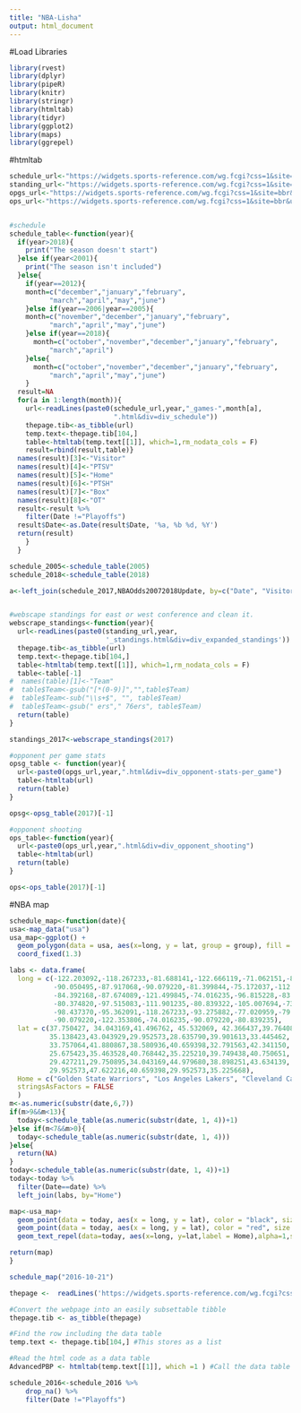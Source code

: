 ```yaml
---
title: "NBA-Lisha"
output: html_document
---
```


#Load Libraries
```r
library(rvest)
library(dplyr)
library(pipeR)
library(knitr)
library(stringr)
library(htmltab)
library(tidyr)
library(ggplot2)
library(maps)
library(ggrepel)
```

#htmltab
```r
schedule_url<-"https://widgets.sports-reference.com/wg.fcgi?css=1&site=bbr&url=%2Fleagues%2FNBA_"
standing_url<-"https://widgets.sports-reference.com/wg.fcgi?css=1&site=bbr&url=%2Fleagues%2FNBA_"
opgs_url<-"https://widgets.sports-reference.com/wg.fcgi?css=1&site=bbr&url=%2Fplayoffs%2FNBA_"
ops_url<-"https://widgets.sports-reference.com/wg.fcgi?css=1&site=bbr&url=%2Fplayoffs%2FNBA_"


#schedule
schedule_table<-function(year){
  if(year>2018){
    print("The season doesn't start")
  }else if(year<2001){
    print("The season isn't included")
  }else{
    if(year==2012){
    month=c("december","january","february",
          "march","april","may","june")
    }else if(year==2006|year==2005){
    month=c("november","december","january","february",
          "march","april","may","june")
    }else if(year==2018){
      month=c("october","november","december","january","february",
          "march","april")
    }else{
      month=c("october","november","december","january","february",
          "march","april","may","june")
    }
  result=NA
  for(a in 1:length(month)){
    url<-readLines(paste0(schedule_url,year,"_games-",month[a],
                          ".html&div=div_schedule"))
    thepage.tib<-as_tibble(url)
    temp.text<-thepage.tib[104,]
    table<-htmltab(temp.text[[1]], which=1,rm_nodata_cols = F)
    result=rbind(result,table)}
  names(result)[3]<-"Visitor"
  names(result)[4]<-"PTSV"
  names(result)[5]<-"Home"
  names(result)[6]<-"PTSH"
  names(result)[7]<-"Box"
  names(result)[8]<-"OT"
  result<-result %>% 
    filter(Date !="Playoffs")
  result$Date<-as.Date(result$Date, '%a, %b %d, %Y')
  return(result)
    }
  }

schedule_2005<-schedule_table(2005)
schedule_2018<-schedule_table(2018)

a<-left_join(schedule_2017,NBAOdds20072018Update, by=c("Date", "Visitor","Home","PTSH","PTSV"))


#webscape standings for east or west conference and clean it.
webscrape_standings<-function(year){
  url<-readLines(paste0(standing_url,year,
                        '_standings.html&div=div_expanded_standings'))
  thepage.tib<-as_tibble(url)
  temp.text<-thepage.tib[104,]
  table<-htmltab(temp.text[[1]], which=1,rm_nodata_cols = F)
  table<-table[-1]
#  names(table)[1]<-"Team"
#  table$Team<-gsub("[*(0-9)]","",table$Team)
#  table$Team<-sub("\\s+$", "", table$Team)
#  table$Team<-gsub(" ers"," 76ers", table$Team)
  return(table)
}

standings_2017<-webscrape_standings(2017)

#opponent per game stats
opsg_table <- function(year){
  url<-paste0(opgs_url,year,".html&div=div_opponent-stats-per_game")
  table<-htmltab(url)
  return(table)
}

opsg<-opsg_table(2017)[-1]

#opponent shooting
ops_table<-function(year){
  url<-paste0(ops_url,year,".html&div=div_opponent_shooting")
  table<-htmltab(url)
  return(table)
}

ops<-ops_table(2017)[-1]

```

#NBA map
```r
schedule_map<-function(date){
usa<-map_data("usa")
usa_map<-ggplot() + 
  geom_polygon(data = usa, aes(x=long, y = lat, group = group), fill = "yellow", color = "blue") + 
  coord_fixed(1.3)

labs <- data.frame(
  long = c(-122.203092,-118.267233,-81.688141,-122.666119,-71.062151,-86.155528,
           -90.050495,-87.917068,-90.079220,-81.399844,-75.172037,-112.070156,
           -84.392168,-87.674089,-121.499845,-74.016235,-96.815228,-83.055133,
           -80.374820,-97.515083,-111.901235,-80.839322,-105.007694,-73.993407,
           -98.437370,-95.362091,-118.267233,-93.275882,-77.020959,-79.426987,
           -90.079220,-122.353806,-74.016235,-90.079220,-80.839235),
  lat = c(37.750427, 34.043169,41.496762, 45.532069, 42.366437,39.764087,
          35.138423,43.043929,29.952573,28.635790,39.901613,33.445462,
          33.757064,41.880867,38.580936,40.659398,32.791563,42.341150,
          25.675423,35.463528,40.768442,35.225210,39.749438,40.750651,
          29.427211,29.750895,34.043169,44.979680,38.898251,43.634139,
          29.952573,47.622216,40.659398,29.952573,35.225668),
  Home = c("Golden State Warriors", "Los Angeles Lakers", "Cleveland Cavaliers", "Portland Trail Blazers","Boston Celtics","Indiana Pacers","Memphis Grizzlies","Milwaukee Bucks","New Orleans Pelicans","Orlando Magic","Philadelphia 76ers","Phoenix Suns","Atlanta Hawks","Chicago Bulls","Sacramento Kings","Brooklyn Nets","Dallas Mavericks","Detroit Pistons","Miami Heat","Oklahoma City Thunder","Utah Jazz","Charlotte Hornets","Denver Nuggets","New York Knicks","San Antonio Spurs","Houston Rockets","Los Angeles Clippers","Minnesota Timberwolves","Washington Wizards","Toronto Raptors","New Orleans Hornets","Seattle SuperSonics","New Jersey Nets","New Orleans/Oklahoma City Hornets","Charlotte Bobcats"),
  stringsAsFactors = FALSE
  ) 
m<-as.numeric(substr(date,6,7))
if(m>9&&m<13){
  today<-schedule_table(as.numeric(substr(date, 1, 4))+1)
}else if(m<7&&m>0){
  today<-schedule_table(as.numeric(substr(date, 1, 4)))
}else{
  return(NA)
}
today<-schedule_table(as.numeric(substr(date, 1, 4))+1)
today<-today %>%
  filter(Date==date) %>%
  left_join(labs, by="Home")

map<-usa_map+ 
  geom_point(data = today, aes(x = long, y = lat), color = "black", size = 3) +
  geom_point(data = today, aes(x = long, y = lat), color = "red", size = 2)+
  geom_text_repel(data=today, aes(x=long, y=lat,label = Home),alpha=1,size=3)

return(map)
}

schedule_map("2016-10-21")
```

```r
thepage <-  readLines('https://widgets.sports-reference.com/wg.fcgi?css=1&site=bbr&url=%2Fleagues%2FNBA_2016_games-october.html&div=div_schedule')

#Convert the webpage into an easily subsettable tibble
thepage.tib <- as_tibble(thepage) 

#Find the row including the data table
temp.text <- thepage.tib[104,] #This stores as a list

#Read the html code as a data table
AdvancedPBP <- htmltab(temp.text[[1]], which =1 ) #Call the data table element in the list 

schedule_2016<-schedule_2016 %>% 
    drop_na() %>%
    filter(Date !="Playoffs")
```

